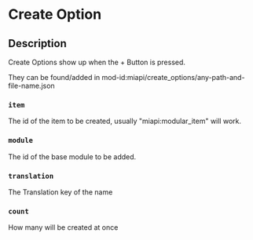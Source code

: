 # Create Option

## Description

Create Options show up when the + Button is pressed.  
They can be found/added in mod-id:miapi/create_options/any-path-and-file-name.json  
  
### `item`   
The id of the item to be created, usually "miapi:modular_item" will work.  
### `module`  
The id of the base module to be added.  
### `translation`  
The Translation key of the name  
### `count`  
How many will be created at once

